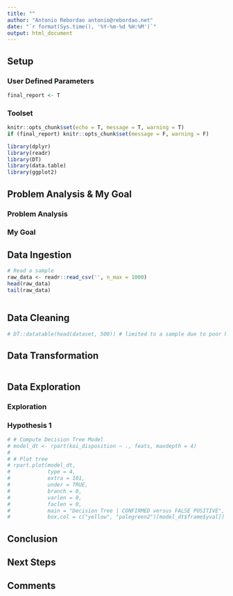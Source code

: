 ```yaml
---
title: ""
author: "Antonio Rebordao antonio@rebordao.net"
date: "`r format(Sys.time(), '%Y-%m-%d %H:%M')`"
output: html_document
---
```


## Setup

### User Defined Parameters

```r
final_report <- T
```

### Toolset

```r
knitr::opts_chunk$set(echo = T, message = T, warning = T)
if (final_report) knitr::opts_chunk$set(message = F, warning = F)
```

```r
library(dplyr)
library(readr)
library(DT)
library(data.table)
library(ggplot2)
```

## Problem Analysis & My Goal

### Problem Analysis

### My Goal

## Data Ingestion

```r
# Read a sample
raw_data <- readr::read_csv('', n_max = 1000)
head(raw_data)
tail(raw_data)
```

```r
```

## Data Cleaning

```r
# DT::datatable(head(dataset, 500)) # limited to a sample due to poor hardware
```

## Data Transformation

```r
```

## Data Exploration

### Exploration

### Hypothesis 1

```r
# # Compute Decision Tree Model
# model_dt <- rpart(koi_disposition ~ ., feats, maxdepth = 4)
# 
# # Plot tree
# rpart.plot(model_dt,
#            type = 4,
#            extra = 101,
#            under = TRUE,
#            branch = 0,
#            varlen = 0,
#            faclen = 0,
#            main = "Decision Tree | CONFIRMED versus FALSE POSITIVE",
#            box.col = c("yellow", "palegreen2")[model_dt$frame$yval])
```

## Conclusion

## Next Steps

## Comments
